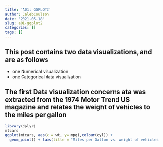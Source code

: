 ```yaml
---
title: 'A01: GGPLOT2'
author: CalebCoulson
date: '2021-05-18'
slug: a01-ggplot2
categories: []
tags: []
---
```

## This post contains two data visualizations, and are as follows

* one Numerical visualization
* one Categorical data visualization

## The first Data visualization concerns ata was extracted from the 1974 Motor Trend US magazine and relates the weight of vehicles to the miles per gallon

```r
library(dplyr)
mtcars 
ggplot(mtcars, aes(x = wt, y= mpg),colour(cyl)) +
  geom_point() + labs(title = "Miles per Gallon vs. weight of vehicles from 1974", x = "weight(1000lb)", y = "Miles per Gallon")
```


